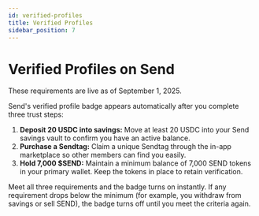 ```yaml
---
id: verified-profiles
title: Verified Profiles
sidebar_position: 7
---
```



# Verified Profiles on Send

<Callout type="info" title="Live Date">
  These requirements are live as of September 1, 2025.
</Callout>

Send's verified profile badge appears automatically after you complete three trust steps:

1. **Deposit 20 USDC into savings:** Move at least 20 USDC into your Send savings vault to confirm you have an active balance.
2. **Purchase a Sendtag:** Claim a unique Sendtag through the in-app marketplace so other members can find you easily.
3. **Hold 7,000 $SEND:** Maintain a minimum balance of 7,000 SEND tokens in your primary wallet. Keep the tokens in place to retain verification.

Meet all three requirements and the badge turns on instantly. If any requirement drops below the minimum (for example, you withdraw from savings or sell SEND), the badge turns off until you meet the criteria again.